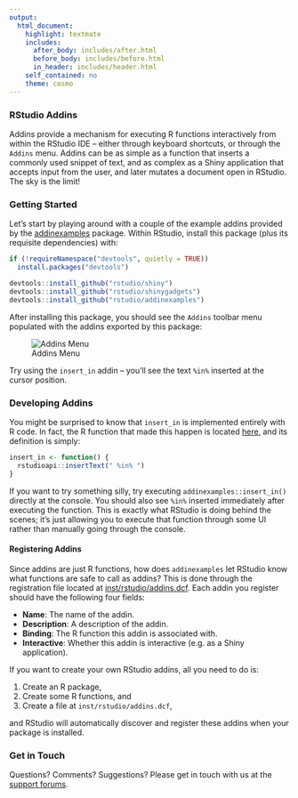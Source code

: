 ```yaml
---
output:
  html_document:
    highlight: textmate
    includes:
      after_body: includes/after.html
      before_body: includes/before.html
      in_header: includes/header.html
    self_contained: no
    theme: cosmo
---
```


### RStudio Addins

<!-- ![RStudio Addins](img/addins-logo.png) -->

Addins provide a mechanism for executing R functions interactively from within 
the RStudio IDE -- either through keyboard shortcuts, or through the `Addins` 
menu. Addins can be as simple as a function that inserts a commonly used snippet
of text, and as complex as a Shiny application that accepts input from the user,
and later mutates a document open in RStudio. The sky is the limit!

### Getting Started

Let's start by playing around with a couple of the example addins provided
by the [addinexamples](https://github.com/rstudio/addinexamples) package.
Within RStudio, install this package (plus its requisite dependencies) with:

<!-- TODO: Replace this with just 'install.packages()' once 'shinygadgets' -->
<!-- is on CRAN -->

```r
if (!requireNamespace("devtools", quietly = TRUE))
  install.packages("devtools")

devtools::install_github("rstudio/shiny")
devtools::install_github("rstudio/shinygadgets")
devtools::install_github("rstudio/addinexamples")
```

After installing this package, you should see the `Addins` toolbar menu
populated with the addins exported by this package:

![Addins Menu](images/addins-menu.png)

Try using the `insert_in` addin -- you'll see the text ` %in% ` inserted
at the cursor position.



<!-- TODO: Find and Replace demo? -->

### Developing Addins

You might be surprised to know that `insert_in` is implemented entirely with R 
code. In fact, the R function that made this happen is located
[here](https://github.com/rstudio/addinexamples/blob/master/R/insert-in.R), and
its definition is simply:

```r
insert_in <- function() {
  rstudioapi::insertText(" %in% ")
}
```

If you want to try something silly, try executing `addinexamples::insert_in()`
directly at the console. You should also see ` %in% ` inserted immediately after
executing the function. This is exactly what RStudio is doing behind the scenes;
it's just allowing you to execute that function through some UI rather than
manually going through the console.

#### Registering Addins

Since addins are just R functions, how does `addinexamples` let RStudio know
what functions are safe to call as addins? This is done through the registration
file located at [inst/rstudio/addins.dcf](https://github.com/rstudio/addinexamples/blob/master/inst/rstudio/addins.dcf).
Each addin you register should have the following four fields:

- **Name**: The name of the addin.
- **Description**: A description of the addin.
- **Binding**: The R function this addin is associated with.
- **Interactive**: Whether this addin is interactive (e.g. as a Shiny application).

If you want to create your own RStudio addins, all you need to do is:

1. Create an R package,
2. Create some R functions, and
3. Create a file at `inst/rstudio/addins.dcf`,

and RStudio will automatically discover and register these addins when your package
is installed.

### Get in Touch

Questions? Comments? Suggestions? Please get in touch with us at the
[support forums](http://support.rstudio.com/).